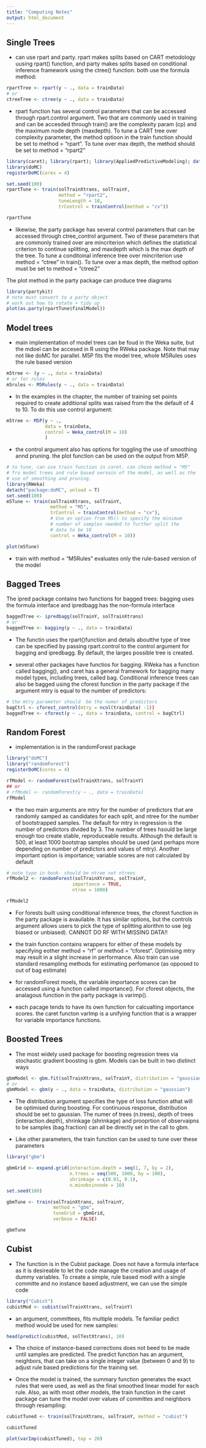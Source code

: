 ```yaml
---
title: "Computing Notes"
output: html_document
---
```


## Single Trees

* can use rpart and party. rpart makes splits based on CART metodology uusing rpart() function, and party makes splits based on conditional inference framework using the ctree() function. both use the formula method:

```r
rpartTree <- rpart(y ~ ., data = trainData)
# or
ctreeTree <- ctree(y ~ ., data = trainData)
```

* rpart function has several control parameters that can be accessed through rpart.control argument. Two that are commonly used in training and can be accesded through train() are the complexity param (cp) and the maximum node depth (maxdepth). To tune a CART tree over complexity parameter, the method optioon in the train function should be set to method = "rpart". To tune over max depth, the method should be set to method = "rpart2"

```r
library(caret); library(rpart); library(AppliedPredictiveModeling); data(solubility)
library(doMC)
registerDoMC(cores = 4)

set.seed(100)
rpartTune <- train(solTrainXtrans, solTrainY,
                   method = "rpart2",
                   tuneLength = 10,
                   trControl = trainControl(method = "cv"))

rpartTune
```

* likewise, the party package has several control parameters that can be accessed through ctree_control argument. Two of these parameters that are commonly trained over are mincriterion which defines the statistical criterion to continue splitting, and maxdepth which is the max depth of the tree. To tune a conditoinal inference tree over mincriterion use method = "ctree" in train(). To tune over a max depth, the method option must be set to method = "ctree2"

The plot method in the party package can produce tree diagrams
```r
library(partykit)
# note must convert to a party object
# work out how to rotate + tidy up
plot(as.party(rpartTune$finalModel))
```

## Model trees

* main implementation of model trees can be foud in the Weka suite, but the mdoel can be accesed in R using the RWeka package. Note that may not like doMC for parallel. M5P fits the model tree, whole M5Rules uses the rule based version

```r
m5tree <- (y ~ ., data = trainData)
# or for rules
m5rules <- M5Rules(y ~ ., data = trainData)
```

* In the examples in the chapter, the number of training set points required to create additional splits was raised from the the default of 4 to 10. To do this use control argument:

```r
m5tree <- M5P(y ~ .,
              data = trainData,
              control = Weka_control(M = 10)
              )
```

* the control argument also has options for toggling the use of smoothing annd pruning. the plot function can be used on the output from M5P.

```r
# to tune, can use train function in caret. can chose method = "M5"
# fro model trees and rule based versoin of the model, as well as the 
# use of smoothing and pruning.
library(RWeka)
detach("package:doMC", unload = T)
set.seed(100)
m5Tune <- train(solTrainXtrans, solTrainY,
                method = "M5",
                trControl = trainControl(method = "cv"),
                # Use an option from M5() to specify the minimum
                # number of samples needed to further split the 
                # data to be 10
                control = Weka_control(M = 10))

```

```r
plot(m5Tune)
```

* train with method = "M5Rules" evaluates only the rule-based version of the model

## Bagged Trees

The ipred package contains two functions for bagged trees: bagging uses the formula interface and ipredbagg has the non-formula interface

```r
baggedTree <- ipredbagg(solTrainY, solTrainXtrans)
# or
baggedTree <- bagging(y ~ ., data = trainData)
```

* The functin uses the rpart()function and details aboutthe type of tree can be specified by passing rpart.control to the control argument for bagging and ipredbagg. By default, the larges possible tree is created.

* several other packages have functios for bagging. RWeka has a function called bagging(), and caret has a general framework for bagging many model types, including trees, called bag. Conditional inference trees can also be bagged using the cforest function in the party package if the argument mtry is equal to the number of predictors:

```r
# the mtry parameter should  be the numer of predictors
bagCtrl <- cforest_control(mtry = ncol(trainData) -1))
baggedTree <- cforest(y ~ ., data = trainData, control = bagCtrl)
```

## Random Forest

* implementation is in the randomForest package

```r
library("doMC")
library("randomForest")
registerDoMC(cores = 4)

rfModel <- randomForest(solTrainXtrans, solTrainY)
## or 
# rfModel <- randomForest(y ~ ., data = trainData)
rfModel
```

* the two main arguments are mtry for the number of predictors that are randomly samped as candidates for each split, and ntree for the number of bootstrapped samples. The default for mtry in regression is the number of predictors divided by 3. The number of trees hsould be large enough too create stable, reproduceable results. Although the default is 500, at least 1000 bootstrap samples should be used (and perhaps more depending on number of predictors and values of mtry). Another important option is importance; variable scores are not calculated by default

```r
# note typo in book- should be ntree not ntrees
rfModel2 <- randomForest(solTrainXtrans, solTrainY,
                        importance = TRUE,
                        ntree = 1000)

rfModel2
```

* For forests built using conditional inference trees, the cforest function in the party package is avauilable. It has similar options, but the controls argument allows users to pick the type of splitting alorithm to use (eg biased or unbiased). CANNOT DO RF WITH MISSING DATA!!

* the train function contains wrappers for either of these models by specifying eother method = "rf" or method = "cforest". Optimising mtry may result in a slight increase in performance. Also train can use standard resampling methods for estimating perfomance (as opposed to out of bag estimate)

* for randomForest moels, the variable importance scores can be accessed using a function called importance(). For cforest objects, the analagous function in the party package is varimp().

* each pacage tends to have its own function for calcualting importance scores. the caret functon varImp is a unifying function that is a wrapper for variable importance functions.

## Boosted Trees

* The most widely used package for boosting regression trees via stochastic gradient boosting is gbm. Models can be built in two distinct ways

```r
gbmModel <- gbm.fit(solTrainXtrans, solTrainY, distribution = "gaussian")
# or
gbmModel <- gbm(y ~ ., data = trainData, distribution = "gaussian")
```

* The distribution argument specifies the type of loss function athat will be optimised during boosting. For continuous response, distribution should be set to gaussian. The numer of trees (n.trees), depth of trees (interaction.depth), shrinkage (shrinkage) and prooprtion of observaipns to be samples (bag.fraction) can all be directly set in the call to gbm.

* Like other parameters, the train function can be used to tune over these parameters

```r
library("gbm")

gbmGrid <- expand.grid(interaction.depth = seq(1, 7, by = 2),
                       n.trees = seq(500, 1000, by = 100),
                       shrinkage = c(0.01, 0.1),
                       n.minobsinnode = 10)
set.seed(100)

gbmTune <- train(solTrainXtrans, solTrainY,
                 method = "gbm",
                 tuneGrid = gbmGrid,
                 verbose = FALSE)

gbmTune
```

## Cubist
* The function is in the Cubist package. Does not have a formula interface as it is desireable to let the code manage the creation and usage of dummy variables. To create a simple, rule based modl with a single committe and no instance based adjustment, we can use the simple code

```r
library("Cubist")
cubistMod <- cubist(solTrainXtrans, solTrainY)
```

* an argument, committees, fits multiple models. Te familiar pedict method would be used for new samples:

```r
head(predict(cubistMod, solTestXtrans), 10)
```

* The choice of instance-based corrections does not beed to be made until samples are predicted. The predict function has an argument, neighbors, that can take on a single integer value (between 0 and 9) to adjust rule based predictions for the training set.

* Once the model is trained, the summary function generates the exact rules that were used, as well as the final smoothed linear model for each rule. Also, as with most other models, the train function in the caret package can tune the model over values of committes and neighbors through resampling:

```r
cubistTuned <- train(solTrainXtrans, solTrainY, method = "cubist")

cubistTuned

plot(varImp(cubistTuned), top = 20)
```

